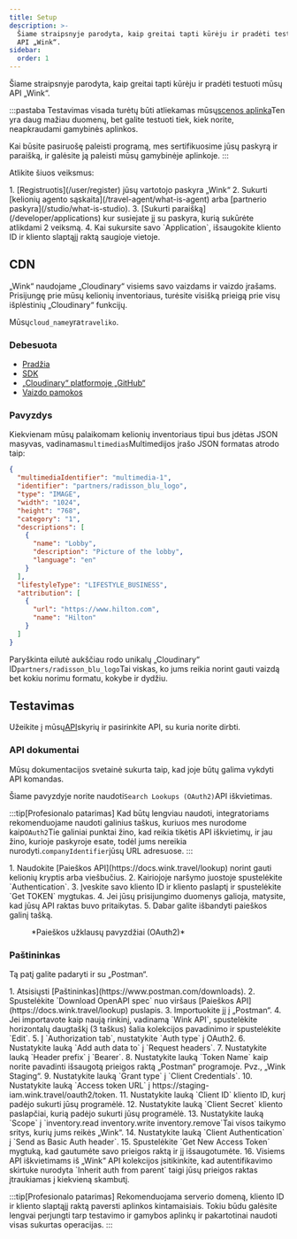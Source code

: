 ```yaml
---
title: Setup
description: >-
  Šiame straipsnyje parodyta, kaip greitai tapti kūrėju ir pradėti testuoti mūsų
  API „Wink“.
sidebar:
  order: 1
---
```


Šiame straipsnyje parodyta, kaip greitai tapti kūrėju ir pradėti testuoti mūsų API „Wink“.

:::pastaba
Testavimas visada turėtų būti atliekamas mūsų[scenos aplinka](/getting-started/environments)Ten yra daug mažiau duomenų, bet galite testuoti tiek, kiek norite, neapkraudami gamybinės aplinkos.

Kai būsite pasiruošę paleisti programą, mes sertifikuosime jūsų paskyrą ir paraišką, ir galėsite ją paleisti mūsų gamybinėje aplinkoje.
:::

Atlikite šiuos veiksmus:

<Steps>
  1. [Registruotis](/user/register) jūsų vartotojo paskyra „Wink“
  2. Sukurti [kelionių agento sąskaita](/travel-agent/what-is-agent) arba [partnerio paskyra](/studio/what-is-studio).
  3. [Sukurti paraišką](/developer/applications) kur susiejate jį su paskyra, kurią sukūrėte atlikdami 2 veiksmą.
  4. Kai sukursite savo `Application`, išsaugokite kliento ID ir kliento slaptąjį raktą saugioje vietoje.
</Steps>


## CDN

„Wink“ naudojame „Cloudinary“ visiems savo vaizdams ir vaizdo įrašams. Prisijungę prie mūsų kelionių inventoriaus, turėsite visišką prieigą prie visų išplėstinių „Cloudinary“ funkcijų.

Mūsų`cloud_name`yra`traveliko`.

### Debesuota

* [Pradžia](https://cloudinary.com/documentation/dev_kickstart)
* [SDK](https://cloudinary.com/documentation/cloudinary_sdks)
* [„Cloudinary“ platformoje „GitHub“](https://github.com/cloudinary)
* [Vaizdo pamokos](https://cloudinary.com/documentation/cloudinary_sdks_tutorials)

### Pavyzdys

Kiekvienam mūsų palaikomam kelionių inventoriaus tipui bus įdėtas JSON masyvas, vadinamas`multimedias`Multimedijos įrašo JSON formatas atrodo taip:

```json {3}
{
  "multimediaIdentifier": "multimedia-1",
  "identifier": "partners/radisson_blu_logo",
  "type": "IMAGE",
  "width": "1024",
  "height": "768",
  "category": "1",
  "descriptions": [
    {
      "name": "Lobby",
      "description": "Picture of the lobby",
      "language": "en"
    }
  ],
  "lifestyleType": "LIFESTYLE_BUSINESS",
  "attribution": [
    {
      "url": "https://www.hilton.com",
      "name": "Hilton"
    }
  ]
}
```

Paryškinta eilutė aukščiau rodo unikalų „Cloudinary“ ID`partners/radisson_blu_logo`Tai viskas, ko jums reikia norint gauti vaizdą bet kokiu norimu formatu, kokybe ir dydžiu.

## Testavimas

Užeikite į mūsų[API](/developer/apis)skyrių ir pasirinkite API, su kuria norite dirbti.

### API dokumentai

Mūsų dokumentacijos svetainė sukurta taip, kad joje būtų galima vykdyti API komandas.

Šiame pavyzdyje norite naudoti`Search Lookups (OAuth2)`API iškvietimas.

:::tip\[Profesionalo patarimas]
Kad būtų lengviau naudoti, integratoriams rekomenduojame naudoti galinius taškus, kuriuos mes nurodome kaip`OAuth2`Tie galiniai punktai žino, kad reikia tikėtis API iškvietimų, ir jau žino, kurioje paskyroje esate, todėl jums nereikia nurodyti.`companyIdentifier`jūsų URL adresuose.
:::

<Steps>
  1. Naudokite [Paieškos API](https://docs.wink.travel/lookup) norint gauti kelionių kryptis arba viešbučius.
  2. Kairiojoje naršymo juostoje spustelėkite `Authentication`.
  3. Įveskite savo kliento ID ir kliento paslaptį ir spustelėkite `Get TOKEN` mygtukas.
  4. Jei jūsų prisijungimo duomenys galioja, matysite, kad jūsų API raktas buvo pritaikytas.
  5. Dabar galite išbandyti paieškos galinį tašką.
</Steps>


<figure>
  <CloudinaryImage width="700" height="265" resize="scale" quality="best" alt="Paieškos API galinis taškas" src="academy/lookup-api-call" errorImage="noimage_opaque_nyrtl0.png" />

  <figcaption>*Paieškos užklausų pavyzdžiai (OAuth2)*</figcaption>
</figure>


### Paštininkas

Tą patį galite padaryti ir su „Postman“.

<Steps>
  1. Atsisiųsti [Paštininkas](https://www.postman.com/downloads).
  2. Spustelėkite `Download OpenAPI spec` nuo viršaus [Paieškos API](https://docs.wink.travel/lookup) puslapis.
  3. Importuokite jį į „Postman“.
  4. Jei importavote kaip naują rinkinį, vadinamą `Wink API`, spustelėkite horizontalų daugtaškį (3 taškus) šalia kolekcijos pavadinimo ir spustelėkite `Edit`.
  5. Į `Authorization tab`, nustatykite `Auth type` į OAuth2.
  6. Nustatykite lauką `Add auth data to` į `Request headers`.
  7. Nustatykite lauką `Header prefix` į `Bearer`.
  8. Nustatykite lauką `Token Name` kaip norite pavadinti išsaugotą prieigos raktą „Postman“ programoje. Pvz., „Wink Staging“.
  9. Nustatykite lauką `Grant type` į `Client Credentials`.
  10. Nustatykite lauką `Access token URL` į https://staging-iam.wink.travel/oauth2/token.
  11. Nustatykite lauką `Client ID` kliento ID, kurį padėjo sukurti jūsų programėlė.
  12. Nustatykite lauką `Client Secret` kliento paslapčiai, kurią padėjo sukurti jūsų programėlė.
  13. Nustatykite lauką `Scope` į `inventory.read inventory.write inventory.remove`Tai visos taikymo sritys, kurių jums reikės „Wink“.
  14. Nustatykite lauką `Client Authentication` į `Send as Basic Auth header`.
  15. Spustelėkite `Get New Access Token` mygtuką, kad gautumėte savo prieigos raktą ir jį išsaugotumėte.
  16. Visiems API iškvietimams iš „Wink“ API kolekcijos įsitikinkite, kad autentifikavimo skirtuke nurodyta `Inherit auth from parent` taigi jūsų prieigos raktas įtraukiamas į kiekvieną skambutį.
</Steps>


:::tip\[Profesionalo patarimas]
Rekomenduojama serverio domeną, kliento ID ir kliento slaptąjį raktą paversti aplinkos kintamaisiais. Tokiu būdu galėsite lengvai perjungti tarp testavimo ir gamybos aplinkų ir pakartotinai naudoti visas sukurtas operacijas.
:::

